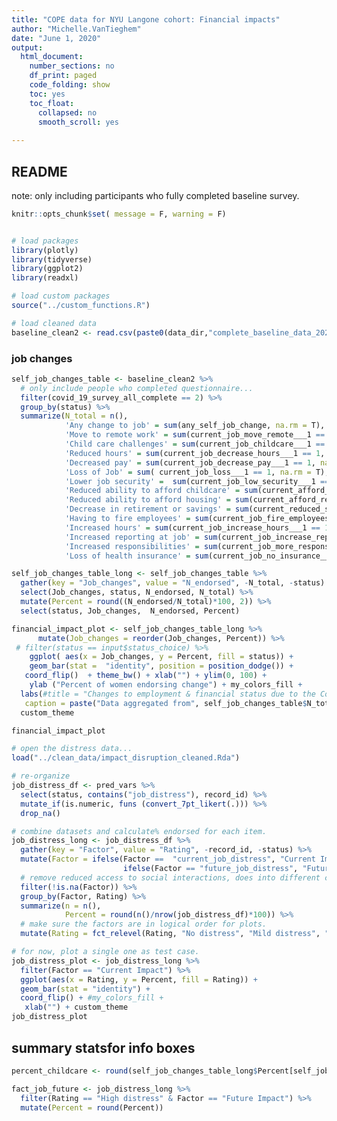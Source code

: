 ```yaml
---
title: "COPE data for NYU Langone cohort: Financial impacts"
author: "Michelle.VanTieghem"
date: "June 1, 2020"
output:
  html_document:
    number_sections: no
    df_print: paged
    code_folding: show
    toc: yes
    toc_float:
      collapsed: no
      smooth_scroll: yes
      
---
```


## README 
note: only including participants who fully completed baseline survey.

```r
knitr::opts_chunk$set( message = F, warning = F)


# load packages
library(plotly)
library(tidyverse)
library(ggplot2)
library(readxl)

# load custom packages
source("../custom_functions.R")

# load cleaned data
baseline_clean2 <- read.csv(paste0(data_dir,"complete_baseline_data_2020-07-14.csv"))

```



### job changes

```r
self_job_changes_table <- baseline_clean2 %>%
  # only include people who completed questionnaire...
  filter(covid_19_survey_all_complete == 2) %>%
  group_by(status) %>%
  summarize(N_total = n(), 
            'Any change to job' = sum(any_self_job_change, na.rm = T),
            'Move to remote work' = sum(current_job_move_remote___1 == 1, na.rm  = T), 
            'Child care challenges' = sum(current_job_childcare___1 == 1, na.rm = T),
            'Reduced hours' = sum(current_job_decrease_hours___1 == 1, na.rm = T),
            'Decreased pay' = sum(current_job_decrease_pay___1 == 1, na.rm = T),
            'Loss of Job' = sum( current_job_loss___1 == 1, na.rm = T), 
            'Lower job security' =  sum(current_job_low_security___1 == 1, na.rm = T), 
            'Reduced ability to afford childcare' = sum(current_afford_childcare___1 == 1, na.rm = T), 
            'Reduced ability to afford housing' = sum(current_afford_rent___1 == 1, na.rm = T),
            'Decrease in retirement or savings' = sum(current_reduced_savings___1 == 1, na.rm = T),
            'Having to fire employees' = sum(current_job_fire_employees___1 == 1), 
            'Increased hours' = sum(current_job_increase_hours___1 == 1, na.rm = T), 
            'Increased reporting at job' = sum(current_job_increase_reporting___1 == 1, na.rm = T), 
            'Increased responsibilities' = sum(current_job_more_responsbility___1 == 1, na.rm = T), 
            'Loss of health insurance' = sum(current_job_no_insurance___1 == 1, na.rm = T))

self_job_changes_table_long <- self_job_changes_table %>%
  gather(key = "Job_changes", value = "N_endorsed", -N_total, -status) %>%
  select(Job_changes, status, N_endorsed, N_total) %>%
  mutate(Percent = round((N_endorsed/N_total)*100, 2)) %>%
  select(status, Job_changes,  N_endorsed, Percent)
```



```r
financial_impact_plot <- self_job_changes_table_long %>%
      mutate(Job_changes = reorder(Job_changes, Percent)) %>%
 # filter(status == input$status_choice) %>%
    ggplot( aes(x = Job_changes, y = Percent, fill = status)) + 
    geom_bar(stat =  "identity", position = position_dodge()) + 
   coord_flip()  + theme_bw() + xlab("") + ylim(0, 100) +
    ylab ("Percent of women endorsing change") + my_colors_fill + 
  labs(#title = "Changes to employment & financial status due to the Covid-19 pandemic",
   caption = paste("Data aggregated from", self_job_changes_table$N_total, "new and expecting mothers")) +
  custom_theme 

financial_impact_plot 

```



```r
# open the distress data...
load("../clean_data/impact_disruption_cleaned.Rda")

# re-organize 
job_distress_df <- pred_vars %>%
  select(status, contains("job_distress"), record_id) %>%
  mutate_if(is.numeric, funs (convert_7pt_likert(.))) %>%
  drop_na()

# combine datasets and calculate% endorsed for each item.
job_distress_long <- job_distress_df %>%
  gather(key = "Factor", value = "Rating", -record_id, -status) %>%
  mutate(Factor = ifelse(Factor ==  "current_job_distress", "Current Impact",
                         ifelse(Factor == "future_job_distress", "Future Impact",  NA))) %>% 
  # remove reduced access to social interactions, does into different category!
  filter(!is.na(Factor)) %>%
  group_by(Factor, Rating) %>%
  summarize(n = n(), 
            Percent = round(n()/nrow(job_distress_df)*100)) %>%
  # make sure the factors are in logical order for plots.
  mutate(Rating = fct_relevel(Rating, "No distress", "Mild distress", "Moderate distress", "High distress"))

# for now, plot a single one as test case.
job_distress_plot <- job_distress_long %>%
  filter(Factor == "Current Impact") %>%
  ggplot(aes(x = Rating, y = Percent, fill = Rating)) + 
  geom_bar(stat = "identity") +
  coord_flip() + #my_colors_fill +
   xlab("") + custom_theme 
job_distress_plot
```


## summary statsfor info boxes
```r
percent_childcare <- round(self_job_changes_table_long$Percent[self_job_changes_table_long$Job_changes == "Child care challenges" &self_job_changes_table_long$Family_member == "Self"])

fact_job_future <- job_distress_long %>%
  filter(Rating == "High distress" & Factor == "Future Impact") %>%
  mutate(Percent = round(Percent))

```



